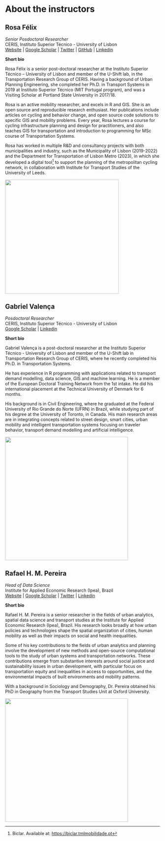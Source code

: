 # About the instructors {.unnumbered}

## Rosa Félix {.unnumbered}

*Senior Posdoctoral Researcher*\
CERIS, Instituto Superior Técnico - University of Lisbon\
[Website](http://www.rosafelix.bike) \| [Google Scholar](https://scholar.google.com/citations?hl=en&pli=1&authuser=1&user=weLjCZUAAAAJ) \| [Twitter](https://x.com/rosamfelix/) \| [GitHub](https://github.com/temospena) \| [Linkedin](https://www.linkedin.com/in/rosamfelix/)

**Short bio**

Rosa Félix is a senior post-doctoral researcher at the Instituto Superior Técnico – University of Lisbon and member of the U-Shift lab, in the Transportation Research Group of CERIS.
Having a background of Urban Planning Engineering, she completed her Ph.D. in Transport Systems in 2019 at Instituto Superior Técnico (MIT Portugal program), and was a Visiting Scholar at Portland State University in 2017/18.

Rosa is an active mobility researcher, and excels in R and GIS.
She is an open source and reproducible research enthusiast.
Her publications include articles on cycling and behavior change, and open source code solutions to specific GIS and mobility problems.
Every year, Rosa lectures a course for cycling infrastructure planning and design for practitioners, and also teaches GIS for transportation and introduction to programming for MSc course of Transportation Systems. 

Rosa has worked in multiple R&D and consultancy projects with both municipalities and industry, such as the Municipality of Lisbon (2019-2022) and the Department for Transportation of Lisbon Metro (2023), in which she developed a digital tool[^about-1] to support the planning of the metropolitan cycling network, in collaboration with Institute for Transport Studies of the University of Leeds.

[^about-1]: Biclar.
    Available at: <https://biclar.tmlmobilidade.pt>

![](images/rosa_greencap2000.jpg){fig-align="center" width="370"}

## Gabriel Valença {.unnumbered}

*Posdoctoral Researcher*\
CERIS, Instituto Superior Técnico - University of Lisbon\
[Google Scholar](https://scholar.google.com/citations?user=C6ZkQvAAAAAJ&hl=en&oi=sra) \| [Linkedin](https://www.linkedin.com/in/gabriel-valen%C3%A7a-40254291/)

**Short bio**

Gabriel Valença is a post-doctoral researcher at the Instituto Superior Técnico - University of Lisbon and member of the U-Shift lab in Transportation Research Group of CERIS, where he recently completed his Ph.D. in Transportation Systems.

He has experience in R programming with applications related to transport demand modelling, data science, GIS and machine learning.
He is a member of the European Doctoral Training Network from the 1st intake.
He did his international placement at the Technical University of Denmark for 6 months.

His background is in Civil Engineering, where he graduated at the Federal University of Rio Grande do Norte (UFRN) in Brazil, while studying part of his degree at the University of Toronto, in Canada.
His main research areas are in integrating concepts related to street design, smart cities, urban mobility and intelligent transportation systems focusing on traveler behavior, transport demand modelling and artificial intelligence. 

![](images/clipboard-1707780526.png){fig-align="center" width="400"}

## Rafael H. M. Pereira {.unnumbered}

*Head of Data Science*\
Institute for Applied Economic Research (Ipea), Brazil\
[Website](https://www.urbandemographics.org/about/) \| [Google Scholar](https://scholar.google.com.br/citations?user=dbRivsEAAAAJ&hl) \| [Twitter](https://x.com/UrbanDemog) \| [Linkedin](https://www.linkedin.com/in/rafael-h-m-pereira/)

**Short bio**

Rafael H. M. Pereira is a senior researcher in the fields of urban analytics, spatial data science and transport studies at the Institute for Applied Economic Research (Ipea), Brazil.
His research looks broadly at how urban policies and technologies shape the spatial organization of cities, human mobility as well as their impacts on social and health inequalities.

Some of his key contributions to the fields of urban analytics and planning involve the development of new methods and open-source computational tools to the study of urban systems and transportation networks.
These contributions emerge from substantive interests around social justice and sustainability issues in urban development, with particular focus on transportation equity and inequalities in access to opportunities, and the environmental impacts of built environments and mobility patterns.

With a background in Sociology and Demography, Dr. Pereira obtained his PhD in Geography from the Transport Studies Unit at Oxford University.

![](images/clipboard-1490291846.png){fig-align="center" width="400"}
